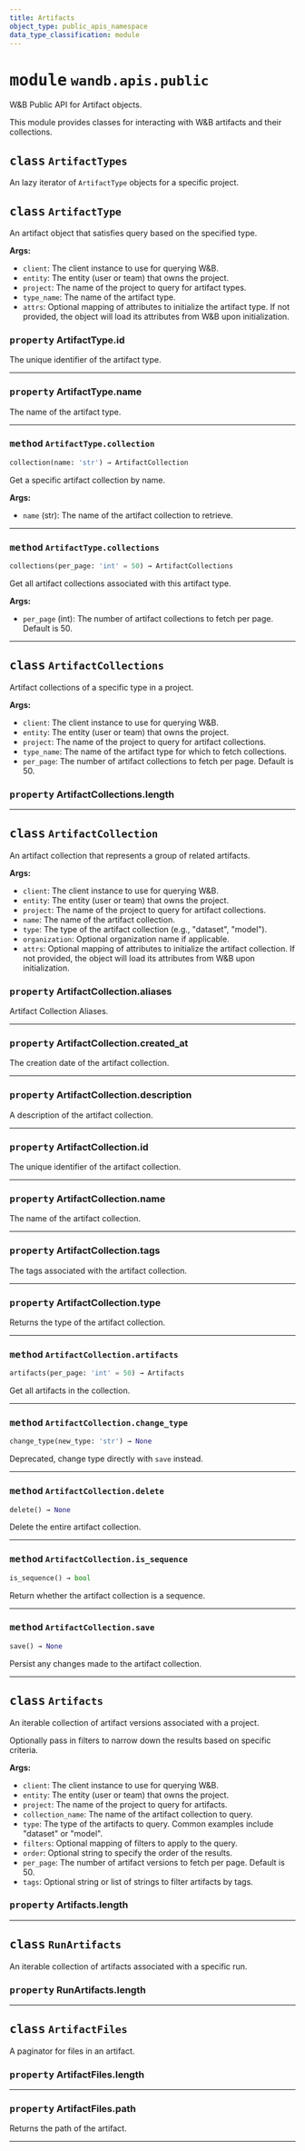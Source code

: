 ```yaml
---
title: Artifacts
object_type: public_apis_namespace
data_type_classification: module
---
```


<Card title="View the source code" href="https://github.com/wandb/wandb/blob/main/wandb/apis/public/artifacts.py" icon="github"/>




# <kbd>module</kbd> `wandb.apis.public`
W&B Public API for Artifact objects. 

This module provides classes for interacting with W&B artifacts and their collections. 


## <kbd>class</kbd> `ArtifactTypes`
An lazy iterator of `ArtifactType` objects for a specific project. 


## <kbd>class</kbd> `ArtifactType`
An artifact object that satisfies query based on the specified type. 



**Args:**
 
 - `client`:  The client instance to use for querying W&B. 
 - `entity`:  The entity (user or team) that owns the project. 
 - `project`:  The name of the project to query for artifact types. 
 - `type_name`:  The name of the artifact type. 
 - `attrs`:  Optional mapping of attributes to initialize the artifact type. If not provided,  the object will load its attributes from W&B upon initialization. 


### <kbd>property</kbd> ArtifactType.id

The unique identifier of the artifact type. 

---

### <kbd>property</kbd> ArtifactType.name

The name of the artifact type. 



---

### <kbd>method</kbd> `ArtifactType.collection`

```python
collection(name: 'str') → ArtifactCollection
```

Get a specific artifact collection by name. 



**Args:**
 
 - `name` (str):  The name of the artifact collection to retrieve. 

---

### <kbd>method</kbd> `ArtifactType.collections`

```python
collections(per_page: 'int' = 50) → ArtifactCollections
```

Get all artifact collections associated with this artifact type. 



**Args:**
 
 - `per_page` (int):  The number of artifact collections to fetch per page.  Default is 50. 

---


## <kbd>class</kbd> `ArtifactCollections`
Artifact collections of a specific type in a project. 



**Args:**
 
 - `client`:  The client instance to use for querying W&B. 
 - `entity`:  The entity (user or team) that owns the project. 
 - `project`:  The name of the project to query for artifact collections. 
 - `type_name`:  The name of the artifact type for which to fetch collections. 
 - `per_page`:  The number of artifact collections to fetch per page. Default is 50. 


### <kbd>property</kbd> ArtifactCollections.length





---




## <kbd>class</kbd> `ArtifactCollection`
An artifact collection that represents a group of related artifacts. 



**Args:**
 
 - `client`:  The client instance to use for querying W&B. 
 - `entity`:  The entity (user or team) that owns the project. 
 - `project`:  The name of the project to query for artifact collections. 
 - `name`:  The name of the artifact collection. 
 - `type`:  The type of the artifact collection (e.g., "dataset", "model"). 
 - `organization`:  Optional organization name if applicable. 
 - `attrs`:  Optional mapping of attributes to initialize the artifact collection.  If not provided, the object will load its attributes from W&B upon  initialization. 


### <kbd>property</kbd> ArtifactCollection.aliases

Artifact Collection Aliases. 

---

### <kbd>property</kbd> ArtifactCollection.created_at

The creation date of the artifact collection. 

---

### <kbd>property</kbd> ArtifactCollection.description

A description of the artifact collection. 

---

### <kbd>property</kbd> ArtifactCollection.id

The unique identifier of the artifact collection. 

---

### <kbd>property</kbd> ArtifactCollection.name

The name of the artifact collection. 

---

### <kbd>property</kbd> ArtifactCollection.tags

The tags associated with the artifact collection. 

---

### <kbd>property</kbd> ArtifactCollection.type

Returns the type of the artifact collection. 



---

### <kbd>method</kbd> `ArtifactCollection.artifacts`

```python
artifacts(per_page: 'int' = 50) → Artifacts
```

Get all artifacts in the collection. 

---

### <kbd>method</kbd> `ArtifactCollection.change_type`

```python
change_type(new_type: 'str') → None
```

Deprecated, change type directly with `save` instead. 

---

### <kbd>method</kbd> `ArtifactCollection.delete`

```python
delete() → None
```

Delete the entire artifact collection. 

---

### <kbd>method</kbd> `ArtifactCollection.is_sequence`

```python
is_sequence() → bool
```

Return whether the artifact collection is a sequence. 

---


### <kbd>method</kbd> `ArtifactCollection.save`

```python
save() → None
```

Persist any changes made to the artifact collection. 


---

## <kbd>class</kbd> `Artifacts`
An iterable collection of artifact versions associated with a project. 

Optionally pass in filters to narrow down the results based on specific criteria. 



**Args:**
 
 - `client`:  The client instance to use for querying W&B. 
 - `entity`:  The entity (user or team) that owns the project. 
 - `project`:  The name of the project to query for artifacts. 
 - `collection_name`:  The name of the artifact collection to query. 
 - `type`:  The type of the artifacts to query. Common examples include  "dataset" or "model". 
 - `filters`:  Optional mapping of filters to apply to the query. 
 - `order`:  Optional string to specify the order of the results. 
 - `per_page`:  The number of artifact versions to fetch per page. Default is 50. 
 - `tags`:  Optional string or list of strings to filter artifacts by tags. 


### <kbd>property</kbd> Artifacts.length





---



## <kbd>class</kbd> `RunArtifacts`
An iterable collection of artifacts associated with a specific run. 


### <kbd>property</kbd> RunArtifacts.length





---



## <kbd>class</kbd> `ArtifactFiles`
A paginator for files in an artifact. 


### <kbd>property</kbd> ArtifactFiles.length





---


### <kbd>property</kbd> ArtifactFiles.path

Returns the path of the artifact. 



---


